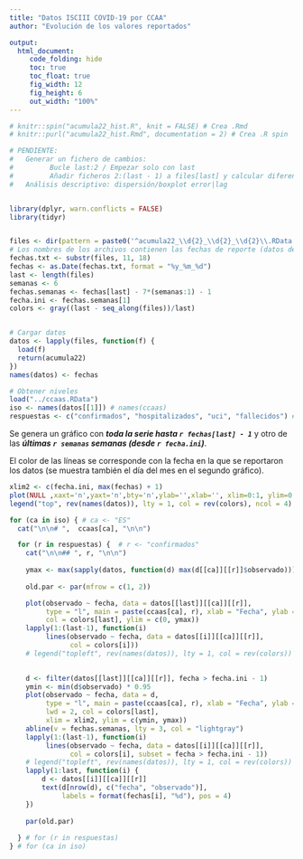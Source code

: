 ```yaml
---
title: "Datos ISCIII COVID-19 por CCAA"
author: "Evolución de los valores reportados"

output:
  html_document:
     code_folding: hide
     toc: true
     toc_float: true
     fig_width: 12
     fig_height: 6  
     out_width: "100%"    
---
```


```r
# knitr::spin("acumula22_hist.R", knit = FALSE) # Crea .Rmd
# knitr::purl("acumula22_hist.Rmd", documentation = 2) # Crea .R spin

# PENDIENTE:
#   Generar un fichero de cambios:
#         Bucle last:2 / Empezar solo con last
#         Añadir ficheros 2:(last - 1) a files[last] y calcular diferencia/error y lag/horizonte
#   Análisis descriptivo: dispersión/boxplot error|lag


library(dplyr, warn.conflicts = FALSE)
library(tidyr)


files <- dir(pattern = paste0('^acumula22_\\d{2}_\\d{2}_\\d{2}\\.RData'))
# Los nombres de los archivos contienen las fechas de reporte (datos del día anterior)
fechas.txt <- substr(files, 11, 18)
fechas <- as.Date(fechas.txt, format = "%y_%m_%d") 
last <- length(files)
semanas <- 6
fechas.semanas <- fechas[last] - 7*(semanas:1) - 1
fecha.ini <- fechas.semanas[1]
colors <- gray((last - seq_along(files))/last)


# Cargar datos
datos <- lapply(files, function(f) {
  load(f)
  return(acumula22)
})
names(datos) <- fechas

# Obtener niveles
load("../ccaas.RData")
iso <- names(datos[[1]]) # names(ccaas) 
respuestas <- c("confirmados", "hospitalizados", "uci", "fallecidos") # names(datos[[1]][[1]])
```


Se genera un gráfico con ***toda la serie hasta `r fechas[last] - 1`*** 
y otro de las ***últimas `r semanas` semanas (desde `r fecha.ini`)***.

El color de las líneas se corresponde con la fecha en la que se reportaron los datos (se muestra también el día del mes en el segundo gráfico).

```r
xlim2 <- c(fecha.ini, max(fechas) + 1)
plot(NULL ,xaxt='n',yaxt='n',bty='n',ylab='',xlab='', xlim=0:1, ylim=0:1)
legend("top", rev(names(datos)), lty = 1, col = rev(colors), ncol = 4)
```

```r
for (ca in iso) { # ca <- "ES"
  cat("\n\n# ",  ccaas[ca], "\n\n")

  for (r in respuestas) {  # r <- "confirmados"
    cat("\n\n## ", r, "\n\n") 
    
    ymax <- max(sapply(datos, function(d) max(d[[ca]][[r]]$observado)))
    
    old.par <- par(mfrow = c(1, 2))

    plot(observado ~ fecha, data = datos[[last]][[ca]][[r]], 
         type = "l", main = paste(ccaas[ca], r), xlab = "Fecha", ylab = r,
         col = colors[last], ylim = c(0, ymax))
    lapply(1:(last-1), function(i) 
         lines(observado ~ fecha, data = datos[[i]][[ca]][[r]], 
               col = colors[i]))     
    # legend("topleft", rev(names(datos)), lty = 1, col = rev(colors))
    

    d <- filter(datos[[last]][[ca]][[r]], fecha > fecha.ini - 1)
    ymin <- min(d$observado) * 0.95
    plot(observado ~ fecha, data = d, 
         type = "l", main = paste(ccaas[ca], r), xlab = "Fecha", ylab = r,
         lwd = 2, col = colors[last], 
         xlim = xlim2, ylim = c(ymin, ymax))
    abline(v = fechas.semanas, lty = 3, col = "lightgray")
    lapply(1:(last-1), function(i) 
         lines(observado ~ fecha, data = datos[[i]][[ca]][[r]], 
               col = colors[i], subset = fecha > fecha.ini - 1))
    # legend("topleft", rev(names(datos)), lty = 1, col = rev(colors))
    lapply(1:last, function(i) {
        d <- datos[[i]][[ca]][[r]]
        text(d[nrow(d), c("fecha", "observado")], 
             labels = format(fechas[i], "%d"), pos = 4)
    })
    
    par(old.par)
    
  } # for (r in respuestas)  
} # for (ca in iso)
```

